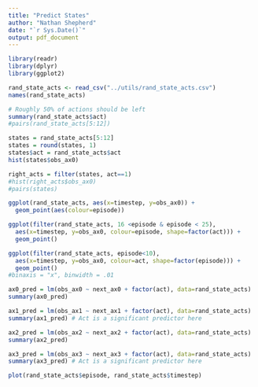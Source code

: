 ```yaml
---
title: "Predict States"
author: "Nathan Shepherd"
date: "`r Sys.Date()`"
output: pdf_document
---
```


```r
library(readr)
library(dplyr)
library(ggplot2)
```

```r
rand_state_acts <- read_csv("../utils/rand_state_acts.csv")
names(rand_state_acts)
```

```r
# Roughly 50% of actions should be left
summary(rand_state_acts$act)
#pairs(rand_state_acts[5:12])
```

```r
states = rand_state_acts[5:12]
states = round(states, 1)
states$act = rand_state_acts$act
hist(states$obs_ax0)

right_acts = filter(states, act==1)
#hist(right_acts$obs_ax0)
#pairs(states)
```

```r
ggplot(rand_state_acts, aes(x=timestep, y=obs_ax0)) +
  geom_point(aes(colour=episode))

ggplot(filter(rand_state_acts, 16 <episode & episode < 25),
  aes(x=timestep, y=obs_ax0, colour=episode, shape=factor(act))) +
  geom_point()

ggplot(filter(rand_state_acts, episode<10),
  aes(x=timestep, y=obs_ax0, colour=act, shape=factor(episode))) +
  geom_point()
#binaxis = "x", binwidth = .01
```

```r
ax0_pred = lm(obs_ax0 ~ next_ax0 + factor(act), data=rand_state_acts)
summary(ax0_pred) 

ax1_pred = lm(obs_ax1 ~ next_ax1 + factor(act), data=rand_state_acts)
summary(ax1_pred) # Act is a significant predictor here

ax2_pred = lm(obs_ax2 ~ next_ax2 + factor(act), data=rand_state_acts)
summary(ax2_pred)

ax3_pred = lm(obs_ax3 ~ next_ax3 + factor(act), data=rand_state_acts)
summary(ax3_pred) # Act is a significant predictor here
```

```r
plot(rand_state_acts$episode, rand_state_acts$timestep)
```
